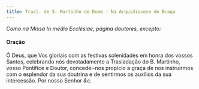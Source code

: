 ```yaml
---
title: Trasl. de S. Martinho de Dume - Na Arquidiocese de Braga
---
```


<em>Como na Missa In médio Ecclésiae, página doutores, excepto:</em>

<h4 class="text-center">Oração</h4>
<div class="container-fluid">
  <div class="row">
    <div class="col-6 dropcaps text-justify"></div>
    <div class="col-6 dropcaps text-justify">
      Ó Deus, que Vos gloriais com as festivas solenidades em honra dos vossos
      Santos, celebrando nós devotadamente a Trasladação do B. Martinho, vosso
      Pontífice e Doutor, concedei-nos propício a graça de nos instruirmos com o
      esplendor da sua doutrina e de sentirmos os auxílios da sua intercessão.
      Por nosso Senhor <em>&c.</em>
    </div>
  </div>
</div>

